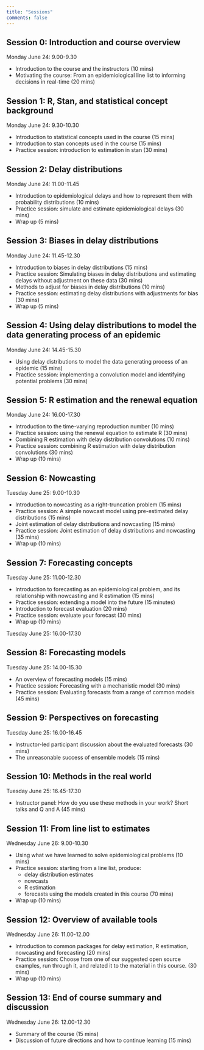 ```yaml
---
title: "Sessions"
comments: false
---
```


## Session 0: Introduction and course overview

Monday June 24: 9.00-9.30

- Introduction to the course and the instructors (10 mins)
- Motivating the course: From an epidemiological line list to informing decisions in real-time (20 mins)

## Session 1: R, Stan, and statistical concept background

Monday June 24: 9.30-10.30

- Introduction to statistical concepts used in the course (15 mins)
- Introduction to stan concepts used in the course (15 mins)
- Practice session: introduction to estimation in stan (30 mins)

## Session 2: Delay distributions

Monday June 24: 11.00-11.45

- Introduction to epidemiological delays and how to represent them with probability distributions (10 mins)
- Practice session: simulate and estimate epidemiological delays (30 mins)
- Wrap up (5 mins)

## Session 3: Biases in delay distributions

Monday June 24: 11.45-12.30

- Introduction to biases in delay distributions (15 mins)
- Practice session: Simulating biases in delay distributions and estimating delays without adjustment on these data (30 mins)
- Methods to adjust for biases in delay distributions (10 mins)
- Practice session: estimating delay distributions with adjustments for bias (30 mins)
- Wrap up (5 mins)

## Session 4: Using delay distributions to model the data generating process of an epidemic

Monday June 24: 14.45-15.30

- Using delay distributions to model the data generating process of an epidemic (15 mins)
- Practice session: implementing a convolution model and identifying potential problems (30 mins)

## Session 5: R estimation and the renewal equation

Monday June 24: 16.00-17.30

- Introduction to the time-varying reproduction number (10 mins)
- Practice session: using the renewal equation to estimate R (30 mins)
- Combining R estimation with delay distribution convolutions (10 mins)
- Practice session: combining R estimation with delay distribution convolutions (30 mins)
- Wrap up (10 mins)

## Session 6: Nowcasting

Tuesday June 25: 9.00-10.30

- Introduction to nowcasting as a right-truncation problem (15 mins)
- Practice session: A simple nowcast model using pre-estimated delay distributions (15 mins)
- Joint estimation of delay distributions and nowcasting (15 mins)
- Practice session: Joint estimation of delay distributions and nowcasting (35 mins)
- Wrap up (10 mins)

## Session 7: Forecasting concepts

Tuesday June 25: 11.00-12.30

- Introduction to forecasting as an epidemiological problem, and its relationship with nowcasting and R estimation (15 mins)
- Practice session: extending a model into the future (15 minutes)
- Introduction to forecast evaluation (20 mins)
- Practice session: evaluate your forecast (30 mins)
- Wrap up (10 mins)

Tuesday June 25: 16.00-17.30

## Session 8: Forecasting models

Tuesday June 25: 14.00-15.30

- An overview of forecasting models (15 mins)
- Practice session: Forecasting with a mechanistic model (30 mins)
- Practice session: Evaluating forecasts from a range of common models (45 mins)

## Session 9: Perspectives on forecasting

Tuesday June 25: 16.00-16.45

- Instructor-led participant discussion about the evaluated forecasts (30 mins)
- The unreasonable success of ensemble models (15 mins)

## Session 10: Methods in the real world

Tuesday June 25: 16.45-17.30

- Instructor panel: How do you use these methods in your work? Short talks and Q and A (45 mins)

## Session 11: From line list to estimates

Wednesday June 26: 9.00-10.30

- Using what we have learned to solve epidemiological problems (10 mins)
- Practice session: starting from a line list, produce:
  - delay distribution estimates
  - nowcasts
  - R estimation
  - forecasts
  using the models created in this course (70 mins)
- Wrap up (10 mins)

## Session 12: Overview of available tools

Wednesday June 26: 11.00-12.00

- Introduction to common packages for delay estimation, R estimation, nowcasting and forecasting (20 mins)
- Practice session: Choose from one of our suggested open source examples, run through it,
and related it to the material in this course.  (30 mins)
- Wrap up (10 mins)

## Session 13: End of course summary and discussion

Wednesday June 26: 12.00-12.30

- Summary of the course (15 mins)
- Discussion of future directions and how to continue learning (15 mins)
